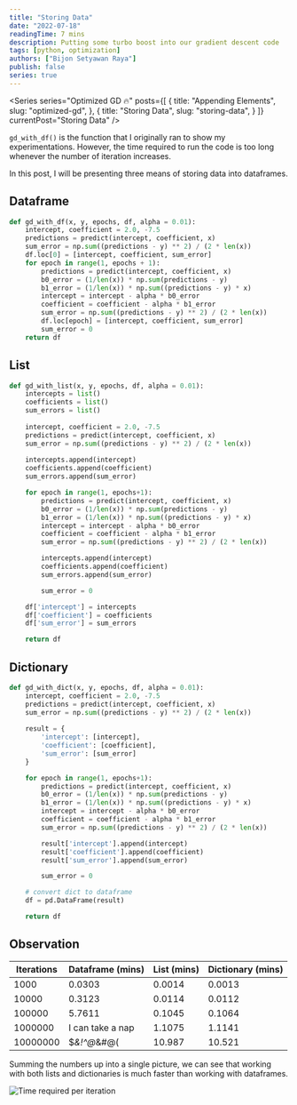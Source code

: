 ```yaml
---
title: "Storing Data"
date: "2022-07-18"
readingTime: 7 mins
description: Putting some turbo boost into our gradient descent code
tags: [python, optimization]
authors: ["Bijon Setyawan Raya"]
publish: false
series: true
---
```


<Series
    series="Optimized GD 🔥"
    posts={[
        {
            title: "Appending Elements",
            slug: "optimized-gd",
        },
        {
            title: "Storing Data",
            slug: "storing-data",
        }
    ]}
    currentPost="Storing Data"
/>

`gd_with_df()` is the function that I originally ran to show my experimentations.
However, the time required to run the code is too long whenever the number of iteration increases.

In this post, I will be presenting three means of storing data into dataframes.

## Dataframe

```python
def gd_with_df(x, y, epochs, df, alpha = 0.01):
    intercept, coefficient = 2.0, -7.5
    predictions = predict(intercept, coefficient, x)
    sum_error = np.sum((predictions - y) ** 2) / (2 * len(x))
    df.loc[0] = [intercept, coefficient, sum_error]
    for epoch in range(1, epochs + 1):
        predictions = predict(intercept, coefficient, x)
        b0_error = (1/len(x)) * np.sum(predictions - y)
        b1_error = (1/len(x)) * np.sum((predictions - y) * x)
        intercept = intercept - alpha * b0_error
        coefficient = coefficient - alpha * b1_error 
        sum_error = np.sum((predictions - y) ** 2) / (2 * len(x))
        df.loc[epoch] = [intercept, coefficient, sum_error]
        sum_error = 0
    return df
```

## List

```python
def gd_with_list(x, y, epochs, df, alpha = 0.01):
    intercepts = list()
    coefficients = list()
    sum_errors = list()
    
    intercept, coefficient = 2.0, -7.5
    predictions = predict(intercept, coefficient, x)
    sum_error = np.sum((predictions - y) ** 2) / (2 * len(x))
    
    intercepts.append(intercept)
    coefficients.append(coefficient)
    sum_errors.append(sum_error)

    for epoch in range(1, epochs+1):
        predictions = predict(intercept, coefficient, x)
        b0_error = (1/len(x)) * np.sum(predictions - y)
        b1_error = (1/len(x)) * np.sum((predictions - y) * x)
        intercept = intercept - alpha * b0_error
        coefficient = coefficient - alpha * b1_error 
        sum_error = np.sum((predictions - y) ** 2) / (2 * len(x))

        intercepts.append(intercept)
        coefficients.append(coefficient)
        sum_errors.append(sum_error)

        sum_error = 0

    df['intercept'] = intercepts
    df['coefficient'] = coefficients
    df['sum_error'] = sum_errors

    return df
```

## Dictionary

```python
def gd_with_dict(x, y, epochs, df, alpha = 0.01):
    intercept, coefficient = 2.0, -7.5
    predictions = predict(intercept, coefficient, x)
    sum_error = np.sum((predictions - y) ** 2) / (2 * len(x))
    
    result = {
        'intercept': [intercept],
        'coefficient': [coefficient],
        'sum_error': [sum_error]
    }

    for epoch in range(1, epochs+1):
        predictions = predict(intercept, coefficient, x)
        b0_error = (1/len(x)) * np.sum(predictions - y)
        b1_error = (1/len(x)) * np.sum((predictions - y) * x)
        intercept = intercept - alpha * b0_error
        coefficient = coefficient - alpha * b1_error 
        sum_error = np.sum((predictions - y) ** 2) / (2 * len(x))

        result['intercept'].append(intercept)
        result['coefficient'].append(coefficient)
        result['sum_error'].append(sum_error)

        sum_error = 0

    # convert dict to dataframe
    df = pd.DataFrame(result)

    return df
```

## Observation

| Iterations | Dataframe (mins) | List (mins) | Dictionary (mins) |
| --------- | ----------- | ----- | ---------- |
| 1000      | 0.0303 | 0.0014 | 0.0013 |
| 10000     | 0.3123 | 0.0114 | 0.0112 |
| 100000    | 5.7611 | 0.1045 | 0.1064 |
| 1000000   | I can take a nap | 1.1075 | 1.1141 |
| 10000000  | $*&!^@*&#@( | 10.987 | 10.521 |

Summing the numbers up into a single picture, we can see that working with both lists and dictionaries is much faster than working with dataframes.

![Time required per iteration](/images/posts/storing-numbers/duration.png "Time required per iteration")
